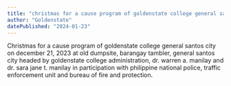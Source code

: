 ```yaml
---
title: "christmas for a cause program of goldenstate college general santos city on december 21, 2023 at old dumpsite, barangay tambler, gsc"
author: "Goldenstate"
datePublished: "2024-01-23"
---
```


Christmas for a cause program of goldenstate college general santos city on december 21, 2023 at old dumpsite, barangay tambler, general santos city headed by goldenstate college administration, dr. warren a. manilay and dr. sara jane t. manilay in participation with philippine national police, traffic enforcement unit and bureau of fire and protection.